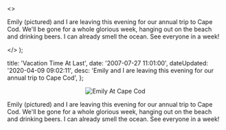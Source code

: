   <>
    <p>
      Emily (pictured) and I are leaving this evening for our annual trip to
      Cape Cod. We'll be gone for a whole glorious week, hanging out on the
      beach and drinking beers. I can already smell the ocean. See everyone in a
      week!
    </p>
  </>
);


  title: 'Vacation Time At Last',
  date: '2007-07-27 11:01:00',
  dateUpdated: '2020-04-09 09:02:11',
  desc: 'Emily and I are leaving this evening for our annual trip to Cape Cod',
};

<div class="post_image_container">
  <p style="text-align: center">
    <img src="/images/pict0157.jpg" alt="Emily At Cape Cod" />
  </p>
</div>

Emily (pictured) and I are leaving this evening for our annual trip to Cape Cod. We'll be gone for a whole glorious week, hanging out on the beach and drinking beers. I can already smell the ocean. See everyone in a week!
